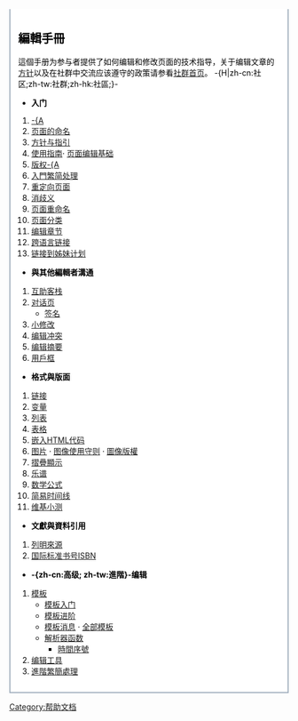 {{pp-protected|small=yes}}
{{Help:使用手冊索引/TabsHeader|This=4}}
<div style="border:2px solid #A3B1BF; padding:.5em 1em 1em 1em; border-top:none; background-color:#fff; color:#000">
== 編輯手冊 ==
這個手册为参与者提供了如何编辑和修改页面的技术指导，关于编辑文章的[[wikipedia:守则与指导|方针]]以及在社群中交流应该遵守的政策请参看[[wikipedia:社区|社群首页]]。
<onlyinclude>
-{H|zh-cn:社区;zh-tw:社群;zh-hk:社區;}-
{{col-start}}
{{col-2}}
*'''入门'''
#[[Help:创建新页面|-{A]]
#[[Wikipedia:命名常规|页面的命名]]
#[[Wikipedia:方针与指引|方针与指引]]
#[[Wikipedia:使用指南|使用指南]]· [[Help:编辑页面|页面编辑基础]]
#[[Wikipedia:版权信息|版权-{A]]
#[[Help:中文维基百科的繁简处理|入門繁简处理]]
#[[Help:重定向|重定向页面]]
#[[Wikipedia:消歧义|消歧义]]
#[[Help:页面重命名|页面重命名]]
#[[Wikipedia:頁面分類|页面分类]]
#[[Help:章节|编辑章节]]
#[[Help:跨语言链接|跨语言链接]]
#[[Wikipedia:姊妹计划|链接到姊妹计划]]

*'''與其他編輯者溝通'''
#[[Wikipedia:互助客栈|互助客栈]]
#[[Wikipedia:讨论页|对话页]]
#*[[Wikipedia:在讨论页上签名|签名]]
#[[Help:小修改|小修改]]
#[[Help:编辑冲突|编辑冲突]]
#[[Help:编辑摘要|编辑摘要]]
#[[维基百科:用戶框|用戶框]]

{{col-2}}
*'''格式與版面'''
#[[Help:链接|链接]]
#[[Help:变量|变量]]
#[[Wikipedia:列表|列表]]
#[[Wikipedia:表格|表格]]
#[[Help:HTML|嵌入HTML代码]]
#[[Wikipedia:图片教程|图片]] · [[Wikipedia:图像使用守则|图像使用守则]] · [[Wikipedia:圖像版權標誌|圖像版權]]
#[[Help:摺疊顯示|摺疊顯示]]
#[[Help:乐谱|乐谱]]
#[[Help:数学公式|数学公式]]
#[[Help:简易时间线语法|简易时间线]]
#[[Help:小測|维基小测]]

*'''文獻與資料引用'''
#[[Wikipedia:列明來源|列明來源]]
#[[Help:各類書號|国际标准书号ISBN]]

*'''-{zh-cn:高级; zh-tw:進階}-编辑'''
#[[Wikipedia:模板命名空间|模板]]
#*[[Help:模板入门|模板入门]] 
#*[[Help:模板|模板进阶]]
#*[[Wikipedia:模板消息|模板消息]] · [[:Category:维基百科模板|全部模板]]
#*[[Help:解析器函数|解析器函数]]
#**[[Help:時間序號|時間序號]]
#[[Help:编辑工具|编辑工具]]
#[[Help:進階繁簡處理|進階繁簡處理]]
{{col-end}}
</onlyinclude>

{{H-f Help}}
</div>[[Category:帮助文档|Category:帮助文档]]